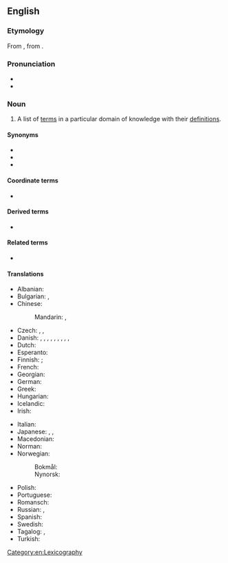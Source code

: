 {{selfref|There is a '''[[Appendix:Glossary|Glossary of terms]]''' used in Wiktionary. See also Wiktionary's [[:Category:Glossaries by language]]}}
==English==
{{wikipedia}}

===Etymology===
From {{etyl|la|en}} {{m|la|glossārium}}, from {{etyl|grc|en}} {{m|grc|γλῶσσα||tongue}}.

===Pronunciation===
* {{IPA|/ˈɡlɒsəɹi/|lang=en}}
* {{audio|en-us-glossary.ogg|Audio (US)|lang=en}}

===Noun===
{{en-noun|glossaries}}

# A list of [[term]]s in a particular domain of knowledge with their [[definition]]s.

====Synonyms====
* {{l|en|clavis}}
* {{l|en|idioticon}}
* {{l|en|vocabulary}}

====Coordinate terms====
* {{l|en|terminology}}

====Derived terms====
* {{l|en|bilingual glossary}}

====Related terms====
* {{l|en|gloss}}

====Translations====
{{trans-top|list of words with their definitions}}
* Albanian: {{t+|sq|fjalorth|m}}
* Bulgarian: {{t+|bg|речник|m|sc=Cyrl}}, {{t|bg|речниково гнездо|n|sc=Cyrl}}
* Chinese:
*: Mandarin: {{t|cmn|術語表}}, {{t|cmn|术语表|tr=shùyǔbiǎo}}
* Czech: {{t|cs|slovník pojmů|m}}, {{t|cs|slovníček pojmů|m}}, {{t|cs|glosář|m}}
* Danish: {{t|da|glosar}}, {{t|da|glossar}}, {{t|da|glosarium}}, {{t|da|glossarium}}, {{t|da|glosebog}}, {{t|da|ordliste}}, {{t|da|termliste}}, {{t|da|gloseliste}}, {{t|da|glossehæfte}},
* Dutch: {{t+|nl|glossarium|n}}
* Esperanto: {{t|eo|glosaro}}
* Finnish: {{t+|fi|sanasto}}; {{t|fi|asiasanasto}}
* French: {{t+|fr|glossaire}}
* Georgian: {{t|ka|გლოსარიუმი}}
* German: {{t+|de|Glossar|n}}
* Greek: {{t+|el|γλωσσάριο|n}}
* Hungarian: {{t+|hu|szójegyzék}}
* Icelandic: {{t+|is|orðasafn|n}}
* Irish: {{t|ga|foclóirín|m}}
{{trans-mid}}
* Italian: {{t+|it|glossario|m}}
* Japanese: {{t|ja|用語集|tr=ようごしゅう, yōgoshū|sc=Jpan}}, {{t+|ja|語彙|tr=ごい, goi|sc=Jpan}}, {{t|ja|グロッサリー|tr=gurossarī|sc=Jpan}}
* Macedonian: {{t|mk|поимник|m|tr=póimnik}}
* Norman: {{t|nrf|glossaithe|m}}
* Norwegian: {{t|no|glossar|n}}
*: Bokmål: {{t|nb|ordliste|m|f}}
*: Nynorsk: {{t|nn|ordliste|f}}
* Polish: {{t+|pl|glosariusz|m}}
* Portuguese: {{t+|pt|glossário|m}}
* Romansch: {{t|rm|glossari|m}}
* Russian: {{t+|ru|глосса́рий|m}}, {{t+|ru|слова́рь|m}}
* Spanish: {{t+|es|glosario|m}}
* Swedish: {{t+|sv|ordförklaring}}
* Tagalog: {{t|tl|talaturingan}}, {{t+|tl|talahuluganan}}
* Turkish: {{t+|tr|lügatçe}}
{{trans-bottom}}

[[Category:en:Lexicography]]